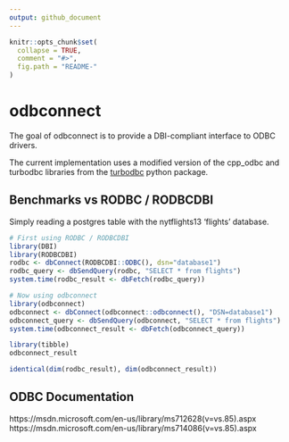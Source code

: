 ```yaml
---
output: github_document
---
```


<!-- README.md is generated from README.Rmd. Please edit that file -->

```r
knitr::opts_chunk$set(
  collapse = TRUE,
  comment = "#>",
  fig.path = "README-"
)
```


# odbconnect

The goal of odbconnect is to provide a DBI-compliant interface to ODBC drivers.

The current implementation uses a modified version of the cpp_odbc and turbodbc
libraries from the [turbodbc](https://github.com/blue-yonder/turbodbc) python
package.

## Benchmarks vs RODBC / RODBCDBI

Simply reading a postgres table with the nytflights13 'flights' database.
```r
# First using RODBC / RODBCDBI
library(DBI)
library(RODBCDBI)
rodbc <- dbConnect(RODBCDBI::ODBC(), dsn="database1")
rodbc_query <- dbSendQuery(rodbc, "SELECT * from flights")
system.time(rodbc_result <- dbFetch(rodbc_query))

# Now using odbconnect
library(odbconnect)
odbconnect <- dbConnect(odbconnect::odbconnect(), "DSN=database1")
odbconnect_query <- dbSendQuery(odbconnect, "SELECT * from flights")
system.time(odbconnect_result <- dbFetch(odbconnect_query))

library(tibble)
odbconnect_result

identical(dim(rodbc_result), dim(odbconnect_result))
```

## ODBC Documentation

https://msdn.microsoft.com/en-us/library/ms712628(v=vs.85).aspx
https://msdn.microsoft.com/en-us/library/ms714086(v=vs.85).aspx
